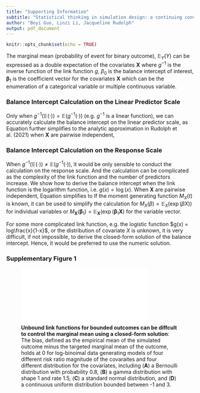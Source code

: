 ```yaml
---
title: "Supporting Information"
subtitle: "Statistical thinking in simulation design: a continuing conversation on the balancing intercept problem"
author: "Boyi Guo, Linzi Li, Jacqueline Rudolph"
output: pdf_document
---
```


```r
knitr::opts_chunk$set(echo = TRUE)
```

\newcommand{\bs}[1]{\boldsymbol{#1}}

The marginal mean (probability of event for binary outcome),
$\mathbb{E}_Y(Y)$ can be expressed as a double expectation of the
covariates $\boldsymbol{X}$ \begin{align*}
\mathbb{E}_Y(Y) &= \mathbb{E}_{\boldsymbol{X}}(\mathbb{E}_Y(Y|\boldsymbol{X}))\\
                         &= \mathbb{E}_{\boldsymbol{X}}(g^{-1}(\beta_0 + \boldsymbol{\beta}_1 \boldsymbol{X})),
\end{align*} where $g^{-1}$ is the inverse function of the link function
$g$, $\beta_0$ is the balance intercept of interest,
$\boldsymbol{\beta}_1$ is the coefficient vector for the covariates
$\boldsymbol{X}$ which can be the enumeration of a categorical variable
or multiple continuous variable.

### Balance Intercept Calculation on the Linear Predictor Scale

Only when $g^{-1}(\mathbb{E}(\cdot)) = \mathbb{E}(g^{-1}(\cdot))$ (e.g.
$g^{-1}$ is a linear function), we can accurately calculate the balance
intercept on the linear predictor scale, as \begin{align}
\mathbb{E}_Y(Y) &= g^{-1}\{\mathbb{E}_{\boldsymbol{X}}(\beta_0 + \boldsymbol{\beta}_1 \boldsymbol{X})\}\nonumber\\
g\{\mathbb{E}_Y(Y)\} &= \mathbb{E}_{\boldsymbol{X}}(\beta_0 + \boldsymbol{\beta}_1 \boldsymbol{X})\nonumber\\
g\{\mathbb{E}_Y(Y)\} &= \beta_0 + \mathbb{E}_{\boldsymbol{X}}(\boldsymbol{\beta}_1 \boldsymbol{X})\nonumber\\
\beta_0 &= g\{\mathbb{E}_Y(Y)\} - \mathbb{E}_{\boldsymbol{X}}(\boldsymbol{\beta}_1 \boldsymbol{X}).
\label{eq:linr_link}
\end{align} Equation \eqref{eq:linr_link} further simplifies to the
analytic approximation in Rudolph et al. (2021) when $\boldsymbol{X}$
are pairwise independent, \begin{equation*}
\beta_0 = g\{\mathbb{E}_Y(Y)\} - \sum\limits_{j=1}^p \beta_j\mathbb{E}_{X_j}(X_j).
\end{equation*}

### Balance Intercept Calculation on the Response Scale

When $g^{-1}(\mathbb{E}(\cdot)) \neq \mathbb{E}(g^{-1}(\cdot))$, it
would be only sensible to conduct the calculation on the response scale.
And the calculation can be complicated as the complexity of the link
function and the number of predictors increase. We show how to derive
the balance intercept when the link function is the logarithm function,
i.e. $g(x) = \log(x)$. \begin{align}
\mathbb{E}_Y(Y) &= \mathbb{E}_{\boldsymbol{X}}(\exp(\beta_0 + \boldsymbol{\beta}_1 \boldsymbol{X}))\nonumber\\
&= \mathbb{E}_{\boldsymbol{X}}(\exp(\beta_0) *\exp(\boldsymbol{\beta}_1 \boldsymbol{X}))\nonumber\\
&= \exp(\beta_0)\mathbb{E}_{\boldsymbol{X}}(\exp(\boldsymbol{\beta}_1 \boldsymbol{X}))\nonumber\\
\exp(\beta_0) &= \mathbb{E}_Y(Y) / \mathbb{E}_{\boldsymbol{X}}(\exp(\boldsymbol{\beta}_1 \boldsymbol{X})\nonumber\\
\beta_0 &= \log\{\mathbb{E}_Y(Y) / \mathbb{E}_{\boldsymbol{X}}(\exp(\boldsymbol{\beta}_1 \boldsymbol{X})\}\nonumber\\
\beta_0 & = \log(\mathbb{E}_Y(Y)) - \log(\mathbb{E}_{\boldsymbol{X}}(\exp(\boldsymbol{\beta}_1 \boldsymbol{X})).
\label{eq:log_link}
\end{align} When $\boldsymbol{X}$ are pairwise independent, Equation
\eqref{eq:log_link} simplifies to \begin{equation*}
\beta_0 = \log \{\mathbb{E}_Y(Y)\} - \sum\limits_{j=1}^p \log(\mathbb{E}_{X_j}(\exp(\beta_j X_j))).
\end{equation*} If the moment generating function $M_X(t)$ is known, it
can be used to simplify the calculation for
$M_X(\beta) = \mathbb{E}_{X}(\exp(\beta X))$ for individual variables or
$M_{\boldsymbol{X}}(\boldsymbol{\beta}_1) =\mathbb{E}_{\boldsymbol{X}}(\exp(\boldsymbol{\beta}_1 \boldsymbol{X})$
for the variable vector.

For some more complicated link function, e.g. the logistic function
$g(x) = log\frac{x}{1-x}$, or the distribution of covariate $X$ is
unknown, it is very difficult, if not impossible, to derive the
closed-form solution of the balance intercept. Hence, it would be
preferred to use the numeric solution.

### Supplementary Figure 1
![**Unbound link functions for bounded outcomes can be diffcult to control the marginal mean using a closed-form solution**: The bias, defined as the empirical mean of the simulated outcome minus the targeted marginal mean of the outcome, holds at 0 for log-binoimal data generating models of four different risk ratio magnitude of the covaraites and four different distribution for the covariates, including (**A**) a Bernoulli distribution with probability 0.8, (**B**) a gamma distribution with shape 1 and rate 1.5, (**C**) a standard normal distribution, and (**D**) a continuous uniform distribution bounded between -1 and 3.](sim_grid-label.pdf){ width=80% } 
